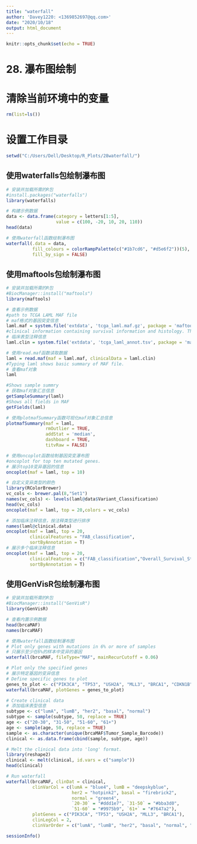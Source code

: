 ---
title: "waterfall"
author: 'Davey1220: <1369852697@qq.com>'
date: "2020/10/18"
output: html_document
---

```{r setup, include=FALSE}
knitr::opts_chunk$set(echo = TRUE)
```

# 28. 瀑布图绘制

# 清除当前环境中的变量
```{r}
rm(list=ls())
```

# 设置工作目录
```{r}
setwd("C:/Users/Dell/Desktop/R_Plots/28waterfall/")
```

## 使用waterfalls包绘制瀑布图
```{r}
# 安装并加载所需的R包
#install.packages("waterfalls")
library(waterfalls)

# 构建示例数据
data <- data.frame(category = letters[1:5],
                   value = c(100, -20, 10, 20, 110))
head(data)

# 使用waterfall函数绘制瀑布图
waterfall(.data = data, 
          fill_colours = colorRampPalette(c("#1b7cd6", "#d5e6f2"))(5),
          fill_by_sign = FALSE)
```

## 使用maftools包绘制瀑布图
```{r}
# 安装并加载所需的R包
#BiocManager::install("maftools")
library(maftools)

# 查看示例数据
#path to TCGA LAML MAF file
# maf格式的基因突变信息
laml.maf = system.file('extdata', 'tcga_laml.maf.gz', package = 'maftools') 
#clinical information containing survival information and histology. This is optional
# 临床表型注释信息
laml.clin = system.file('extdata', 'tcga_laml_annot.tsv', package = 'maftools') 

# 使用read.maf函数读取数据
laml = read.maf(maf = laml.maf, clinicalData = laml.clin)
#Typing laml shows basic summary of MAF file.
# 查看maf对象
laml

#Shows sample summry
# 获取maf对象汇总信息
getSampleSummary(laml)
#Shows all fields in MAF
getFields(laml)

# 使用plotmafSummary函数可视化maf对象汇总信息
plotmafSummary(maf = laml, 
               rmOutlier = TRUE, 
               addStat = 'median', 
               dashboard = TRUE, 
               titvRaw = FALSE)

# 使用oncoplot函数绘制基因突变瀑布图
#oncoplot for top ten mutated genes.
# 展示top10变异基因的信息
oncoplot(maf = laml, top = 10)

# 自定义变异类型的颜色
library(RColorBrewer)
vc_cols <- brewer.pal(8,"Set1")
names(vc_cols) <- levels(laml@data$Variant_Classification)
head(vc_cols)
oncoplot(maf = laml, top = 20,colors = vc_cols)

# 添加临床注释信息，按注释类型进行排序
names(laml@clinical.data)
oncoplot(maf = laml, top = 20,
         clinicalFeatures = "FAB_classification",
         sortByAnnotation = T)
# 展示多个临床注释信息
oncoplot(maf = laml, top = 20,
         clinicalFeatures = c("FAB_classification","Overall_Survival_Status"),
         sortByAnnotation = T)
```

## 使用GenVisR包绘制瀑布图
```{r}
# 安装并加载所需的R包
#BiocManager::install("GenVisR")
library(GenVisR)

# 查看内置示例数据
head(brcaMAF)
names(brcaMAF)

# 使用waterfall函数绘制瀑布图
# Plot only genes with mutations in 6% or more of samples
# 只展示至少在6%的样本中变异的基因
waterfall(brcaMAF, fileType="MAF", mainRecurCutoff = 0.06)

# Plot only the specified genes
# 展示特定基因的变异信息
# Define specific genes to plot
genes_to_plot <- c("PIK3CA", "TP53", "USH2A", "MLL3", "BRCA1", "CDKN1B")
waterfall(brcaMAF, plotGenes = genes_to_plot)

# Create clinical data
# 添加临床表型信息
subtype <- c("lumA", "lumB", "her2", "basal", "normal")
subtype <- sample(subtype, 50, replace = TRUE)
age <- c("20-30", "31-50", "51-60", "61+")
age <- sample(age, 50, replace = TRUE)
sample <- as.character(unique(brcaMAF$Tumor_Sample_Barcode))
clinical <- as.data.frame(cbind(sample, subtype, age))

# Melt the clinical data into 'long' format.
library(reshape2)
clinical <- melt(clinical, id.vars = c("sample"))
head(clinical)

# Run waterfall
waterfall(brcaMAF, clinDat = clinical, 
          clinVarCol = c(lumA = "blue4", lumB = "deepskyblue", 
                         her2 = "hotpink2", basal = "firebrick2", 
                         normal = "green4", 
                         `20-30` = "#ddd1e7", `31-50` = "#bba3d0", 
                         `51-60` = "#9975b9", `61+` = "#7647a2"), 
          plotGenes = c("PIK3CA", "TP53", "USH2A", "MLL3", "BRCA1"), 
          clinLegCol = 2, 
          clinVarOrder = c("lumA", "lumB", "her2", "basal", "normal", "20-30", "31-50", "51-60", "61+"))
```


```{r}
sessionInfo()
```
